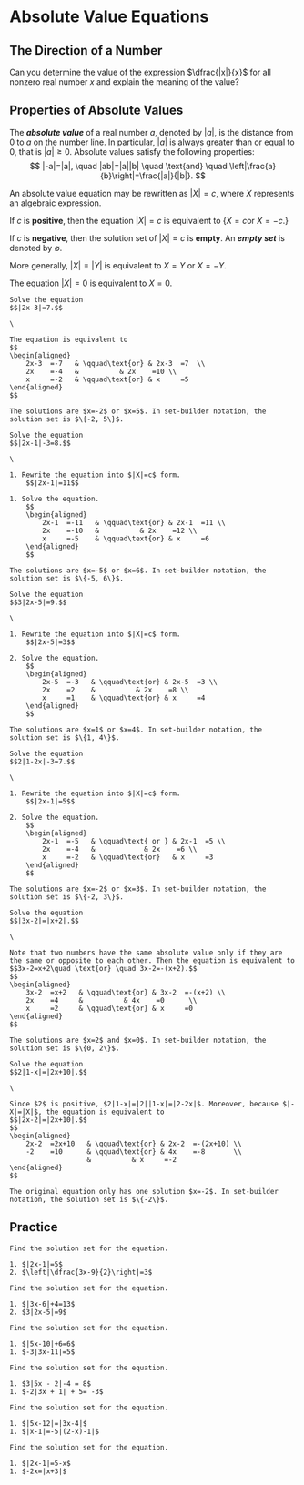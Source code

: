 # Absolute Value Equations

## The Direction of a Number

::: {.rmdthink}

Can you determine the value of the expression $\dfrac{|x|}{x}$ for all nonzero real number $x$ and explain the meaning of the value?

:::

## Properties of Absolute Values

The ***absolute value*** of a real number $a$, denoted by $|a|$, is the distance from $0$ to $a$ on the number line. In particular, $|a|$ is always greater than or equal to $0$, that is $|a|\geq 0$. Absolute values satisfy the following properties:
$$
|-a|=|a|, \quad |ab|=|a||b| \quad \text{and} \quad \left|\frac{a}{b}\right|=\frac{|a|}{|b|}.
$$

\paragraph*{Absolute Value Equation} An absolute value equation may be rewritten as $|X|=c$, where $X$ represents an algebraic expression.

If $c$ is **positive**, then the equation $|X|=c$ is equivalent to {$X=c$\quad or \quad $X=-c$.}

If $c$ is **negative**, then the solution set of $|X|=c$ is **empty**.
An ***empty set*** is denoted by $\emptyset$.

More generally, $|X|=|Y|$ is equivalent to $X=Y$ or $X=-Y$.

The equation $|X|=0$ is equivalent to $X=0$.

```example

Solve the equation
$$|2x-3|=7.$$

```

```solution
\

The equation is equivalent to
$$
\begin{aligned}
    2x-3  =-7   & \qquad\text{or} & 2x-3  =7  \\
    2x    =-4   &          & 2x    =10 \\
    x     =-2   & \qquad\text{or} & x     =5
\end{aligned}
$$

The solutions are $x=-2$ or $x=5$. In set-builder notation, the solution set is $\{-2, 5\}$.

```

```example

Solve the equation
$$|2x-1|-3=8.$$

```

```solution
\

1. Rewrite the equation into $|X|=c$ form.
    $$|2x-1|=11$$

1. Solve the equation.
    $$
    \begin{aligned}
        2x-1  =-11   & \qquad\text{or} & 2x-1  =11 \\
        2x    =-10   &          & 2x    =12 \\
        x     =-5    & \qquad\text{or} & x     =6
    \end{aligned}
    $$

The solutions are $x=-5$ or $x=6$. In set-builder notation, the solution set is $\{-5, 6\}$.

```

```example

Solve the equation
$$3|2x-5|=9.$$

```

```solution
\

1. Rewrite the equation into $|X|=c$ form.
    $$|2x-5|=3$$

2. Solve the equation.
    $$
    \begin{aligned}
        2x-5  =-3   & \qquad\text{or} & 2x-5  =3 \\
        2x    =2    &          & 2x    =8 \\
        x     =1    & \qquad\text{or} & x     =4
    \end{aligned}
    $$

The solutions are $x=1$ or $x=4$. In set-builder notation, the solution set is $\{1, 4\}$.

```

```example

Solve the equation
$$2|1-2x|-3=7.$$

```

```solution
\

1. Rewrite the equation into $|X|=c$ form.
    $$|2x-1|=5$$

2. Solve the equation.
    $$
    \begin{aligned}
        2x-1  =-5   & \qquad\text{ or } & 2x-1  =5 \\
        2x    =-4   &            & 2x    =6 \\
        x     =-2   & \qquad\text{or}   & x     =3
    \end{aligned}
    $$

The solutions are $x=-2$ or $x=3$. In set-builder notation, the solution set is $\{-2, 3\}$.

```

```example

Solve the equation
$$|3x-2|=|x+2|.$$

```

```solution
\

Note that two numbers have the same absolute value only if they are the same or opposite to each other. Then the equation is equivalent to  
$$3x-2=x+2\quad \text{or} \quad 3x-2=-(x+2).$$
$$
\begin{aligned}
    3x-2  =x+2   & \qquad\text{or} & 3x-2  =-(x+2) \\
    2x    =4     &          & 4x    =0      \\
    x     =2     & \qquad\text{or} & x     =0
\end{aligned}
$$

The solutions are $x=2$ and $x=0$. In set-builder notation, the solution set is $\{0, 2\}$.

```

```example

Solve the equation
$$2|1-x|=|2x+10|.$$

```

```solution
\

Since $2$ is positive, $2|1-x|=|2||1-x|=|2-2x|$. Moreover, because $|-X|=|X|$, the equation is equivalent to
$$|2x-2|=|2x+10|.$$
$$
\begin{aligned}
    2x-2  =2x+10   & \qquad\text{or} & 2x-2  =-(2x+10) \\
    -2    =10      & \qquad\text{or} & 4x    =-8       \\
                   &          & x     =-2
\end{aligned}
$$

The original equation only has one solution $x=-2$. In set-builder notation, the solution set is $\{-2\}$.

```

\newpage

## Practice

```exercise

Find the solution set for the equation.

1. $|2x-1|=5$
2. $\left|\dfrac{3x-9}{2}\right|=3$

```

```exercise

Find the solution set for the equation.

1. $|3x-6|+4=13$
2. $3|2x-5|=9$

```

```exercise

Find the solution set for the equation.

1. $|5x-10|+6=6$
1. $-3|3x-11|=5$

```

```exercise

Find the solution set for the equation.

1. $3|5x - 2|-4 = 8$
1. $-2|3x + 1| + 5= -3$

```

```exercise

Find the solution set for the equation.

1. $|5x-12|=|3x-4|$
1. $|x-1|=-5|(2-x)-1|$

```

```exercise

Find the solution set for the equation.

1. $|2x-1|=5-x$
1. $-2x=|x+3|$

```
